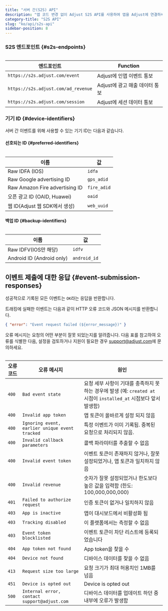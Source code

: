 ```yaml
---
title: "서버 간(S2S) API"
description: "앱 코드 변경 없이 Adjust S2S API를 사용하여 앱을 Adjust에 연결하세요."
category-title: "S2S API"
slug: "ko/api/s2s-api"
sidebar-position: 8
---
```


### S2S 엔드포인트 {#s2s-endpoints}

<Table>

| 엔드포인트                          | Function                       |
| ----------------------------------- | ------------------------------ |
| `https://s2s.adjust.com/event`      | Adjust에 인앱 이벤트 통보      |
| `https://s2s.adjust.com/ad_revenue` | Adjust에 광고 매출 데이터 통보 |
| `https://s2s.adjust.com/session`    | Adjust에 세션 데이터 통보      |

</Table>

### 기기 ID {#device-identifiers}

서버 간 이벤트를 위해 사용할 수 있는 기기 ID는 다음과 같습니다.

#### 선호되는 ID {#preferred-identifiers}

<Table>

| 이름                            | 값          |
| ------------------------------- | ----------- |
| Raw IDFA \(IOS\)                | `idfa`      |
| Raw Google advertising ID       | `gps_adid`  |
| Raw Amazon Fire advertising ID  | `fire_adid` |
| 오픈 광고 ID \(OAID, Huawei\)   | `oaid`      |
| 웹 ID\(Adjust 웹 SDK에서 생성\) | `web_uuid`  |

</Table>

#### 백업 ID {#backup-identifiers}

<Table>

| 이름                        | 값           |
| --------------------------- | ------------ |
| Raw IDFV\(IOS만 해당\)      | `idfv`       |
| Android ID \(Android only\) | `android_id` |

</Table>

## 이벤트 제출에 대한 응답 {#event-submission-responses}

성공적으로 기록된 모든 이벤트는 `OK`라는 응답을 반환합니다.

트래킹에 실패한 이벤트는 다음과 같이 HTTP 오류 코드와 JSON 메시지를 반환합니다.

<CodeBlock title="오류 응답">

```json
{ "error": "Event request failed (${error_message})" }
```

</CodeBlock>

오류 메시지는 요청의 어떤 부분이 잘못 되었는지를 알려줍니다. 다음 표를 참고하여 오류를 식별한 다음, 설정을 검토하거나 지원이 필요한 경우 [support@adjust.com](mailto:support@adjust.com)에 문의하세요.

<Table>

| 오류 코드 | 오류 메시지                                    | 원인                                                                                                                |
| --------- | ---------------------------------------------- | ------------------------------------------------------------------------------------------------------------------- |
| `400`     | `Bad event state`                              | 요청 세부 사항이 기대를 충족하지 못하는 경우에 발생 \(예: `created at` 시점이 `installed_at` 시점보다 앞서 발생함\) |
| `400`     | `Invalid app token`                            | 앱 토큰이 올바르게 설정 되지 않음                                                                                   |
| `400`     | `Ignoring event, earlier unique event tracked` | 특정 이벤트가 이미 기록됨. 중복된 요청으로 처리되지 않음.                                                           |
| `400`     | `Invalid callback parameters`                  | 콜백 파라미터를 추출할 수 없음                                                                                      |
| `400`     | `Invalid event token`                          | 이벤트 토큰이 존재하지 않거나, 잘못 설정되었거나, 앱 토큰과 일치하지 않음                                           |
| `400`     | `Invalid revenue`                              | 숫자가 잘못 설정되었거나 한도보다 높은 값을 입력함 \(한도: 100,000,000,000\)                                        |
| `401`     | `Failed to authorize request`                  | 인증 토큰이 없거나 일치하지 않음                                                                                    |
| `403`     | `App is inactive`                              | 앱이 대시보드에서 비활성화 됨                                                                                       |
| `403`     | `Tracking disabled`                            | 이 플랫폼에서는 측정할 수 없음                                                                                      |
| `403`     | `Event token blocklisted`                      | 이벤트 토큰이 차단 리스트에 등록되었습니다                                                                          |
| `404`     | `App token not found`                          | App token을 찾을 수                                                                                                 |
| `404`     | `Device not found`                             | 디바이스 데이터를 찾을 수 없음                                                                                      |
| `413`     | `Request size too large`                       | 요청 크기가 최대 허용치인 1MB를 넘음                                                                                |
| `451`     | `Device is opted out`                          | Device is opted out                                                                                                 |
| `500`     | `Internal error, contact support@adjust.com`   | 디바이스 데이터를 업데이트 하던 중 내부에 오류가 발생함                                                             |

</Table>
